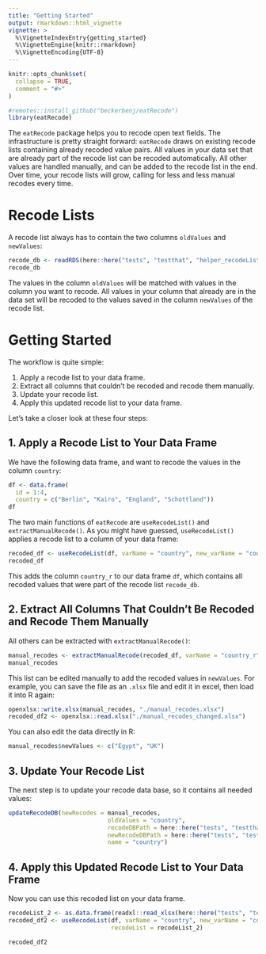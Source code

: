 ```yaml
---
title: "Getting Started"
output: rmarkdown::html_vignette
vignette: >
  %\VignetteIndexEntry{getting_started}
  %\VignetteEngine{knitr::rmarkdown}
  %\VignetteEncoding{UTF-8}
---
```


```r
knitr::opts_chunk$set(
  collapse = TRUE,
  comment = "#>"
)
```

```r
#remotes::install_github("beckerbenj/eatRecode") 
library(eatRecode)
```

The `eatRecode` package helps you to recode open text fields.
The infrastructure is pretty straight forward: `eatRecode` draws on existing recode lists containing already recoded value pairs. All values in your data set that are already part of the recode list can be recoded automatically. All other values are handled manually, and can be added to the recode list in the end. Over time, your recode lists will grow, calling for less and less manual recodes every time. 

# Recode Lists
A recode list always has to contain the two columns `oldValues` and `newValues`:

```r
recode_db <- readRDS(here::here("tests", "testthat", "helper_recodeList.RDS"))
recode_db
```
The values in the column `oldValues` will be matched with values in the column you want to recode. All values in your column that already are in the data set will be recoded to the values saved in the column `newValues` of the recode list.

# Getting Started
The workflow is quite simple:

1. Apply a recode list to your data frame.
1. Extract all columns that couldn't be recoded and recode them manually.
1. Update your recode list.
1. Apply this updated recode list to your data frame. 

Let's take a closer look at these four steps:

## 1. Apply a Recode List to Your Data Frame
We have the following data frame, and want to recode the values in the column `country`:
```r
df <- data.frame(
  id = 1:4,
  country = c("Berlin", "Kairo", "England", "Schottland"))
df
```


The two main functions of `eatRecode` are `useRecodeList()` and `extractManualRecode()`. As you might have guessed, `useRecodeList()` applies a recode list to a column of your data frame:

```r
recoded_df <- useRecodeList(df, varName = "country", new_varName = "country_r", recodeList = recode_db)
recoded_df
```

This adds the column `country_r` to our data frame `df`, which contains all recoded values that were part of the recode list `recode_db`. 


## 2. Extract All Columns That Couldn't Be Recoded and Recode Them Manually

All others can be extracted with `extractManualRecode()`:

```r
manual_recodes <- extractManualRecode(recoded_df, varName = "country_r")
manual_recodes
```
This list can be edited manually to add the recoded values in `newValues`. For example, you can save the file as an `.xlsx` file and edit it in excel, then load it into R again:

```r
openxlsx::write.xlsx(manual_recodes, "./manual_recodes.xlsx")
recoded_df2 <- openxlsx::read.xlsx("./manual_recodes_changed.xlsx")
```

You can also edit the data directly in R:
```r
manual_recodes$newValues <- c("Egypt", "UK")
```

## 3. Update Your Recode List 
The next step is to update your recode data base, so it contains all needed values:
```r
updateRecodeDB(newRecodes = manual_recodes,
                            oldValues = "country",
                            recodeDBPath = here::here("tests", "testthat", "helper_recodeDB.xlsx"), # I use the here package to set the path to the data base
                            newRecodeDBPath = here::here("tests", "testthat", "helper_recodeDB_2.xlsx"), 
                            name = "country")
```

## 4. Apply this Updated Recode List to Your Data Frame 
Now you can use this recoded list on your data frame.

```r
recodeList_2 <- as.data.frame(readxl::read_xlsx(here::here("tests", "testthat", "helper_recodeDB_2.xlsx")))
recoded_df2 <- useRecodeList(df, varName = "country", new_varName = "country_r", 
                             recodeList = recodeList_2)

recoded_df2
```

 
